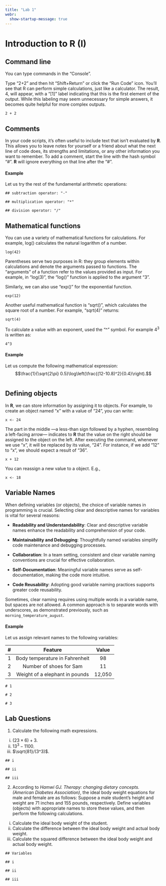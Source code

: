 ```yaml
---
title: "Lab 1"
webr:
  show-startup-message: true
---
```


# Introduction to R (I)

## Command line

You can type commands in the "Console".

Type "2+2" and then hit "Shift+Return" or click the "Run Code" icon. You'll see that R can perform simple calculations, just like a calculator. The result, 4, will appear, with a "\[1\]" label indicating that this is the first element of the output. While this labeling may seem unnecessary for simple answers, it becomes quite helpful for more complex outputs.

```webr-r
2 + 2
```

## Comments

In your code scripts, it's often useful to include text that isn't evaluated by **R**. This allows you to leave notes for yourself or a friend about what the next line of code does, its strengths and limitations, or any other information you want to remember. To add a comment, start the line with the hash symbol "\#". **R** will ignore everything on that line after the "\#".

#### Example

Let us try the rest of the fundamental arithmetic operations:

```webr-r
## subtraction operator: "-"

## multiplication operator: "*"

## division operator: "/"
```

## Mathematical functions

You can use a variety of mathematical functions for calculations. For example, log() calculates the natural logarithm of a number.

```webr-r
log(42)
```

Parentheses serve two purposes in R: they group elements within calculations and denote the arguments passed to functions. The "arguments" of a function refer to the values provided as input. For example, in "log(3)", the "log()" function is applied to the argument "3".

Similarly, we can also use "exp()" for the exponential function.

```webr-r
exp(12)
```

Another useful mathematical function is "sqrt()", which calculates the square root of a number. For example, "sqrt(4)" returns:

```webr-r
sqrt(4)
```

To calculate a value with an exponent, used the "\^" symbol. For example $4^3$ is written as:

```webr-r
4^3
```

#### Example

Let us compute the following mathematical expression: $$\frac{1}{\sqrt{2\pi} 0.5}\log\left(\frac{(12-10.8)^2}{0.4}\right).$$

```webr-r

```

## Defining objects

In **R**, we can store information by assigning it to objects. For example, to create an object named "x" with a value of "24", you can write:

```webr-r
x <- 24
```

The part in the middle —a less-than sign followed by a hyphen, resembling a left-facing arrow— indicates to **R** that the value on the right should be assigned to the object on the left. After executing the command, whenever we use "x", it will be replaced by its value, "24". For instance, if we add "12" to "x", we should expect a result of "36".

```webr-r
x + 12
```

You can reassign a new value to a object. E.g.,

```webr-r
x <- 18
```

## Variable Names

When defining variables (or objects), the choice of variable names in programming is crucial. Selecting clear and descriptive names for variables is vital for several reasons:

-   **Readability and Understandability**: Clear and descriptive variable names enhance the readability and comprehension of your code.

-   **Maintainability and Debugging**: Thoughtfully named variables simplify code maintenance and debugging processes.

-   **Collaboration**: In a team setting, consistent and clear variable naming conventions are crucial for effective collaboration.

-   **Self-Documentation**: Meaningful variable names serve as self-documentation, making the code more intuitive.

-   **Code Reusability**: Adopting good variable naming practices supports greater code reusability.

Sometimes, clear naming requires using multiple words in a variable name, but spaces are not allowed. A common approach is to separate words with underscores, as demonstrated previously, such as $\texttt{morning\_temperature\_august}$.

#### Example

Let us assign relevant names to the following variables:

| \#  |            Feature             | Value  |
|:---:|:------------------------------:|:------:|
|  1  | Body temperature in Fahrenheit |   98   |
|  2  |    Number of shoes for Sam     |   11   |
|  3  | Weight of a elephant in pounds  | 12,050 |

```webr-r
# 1

# 2

# 3
```

## Lab Questions

1.  Calculate the following math expressions.

```{=html}
<!-- -->
```
i)  $(23\times 6)+3$.
ii) $13^3-1100$.
iii) $\sqrt{81}/(3^3)$.

```webr-r
## i

## ii

## iii

```

2. According to *Hamwi GJ. Therapy: changing dietary concepts. (American Diabetes Association)*, the ideal body weight equations for male and female are as follows:
\begin{align*}
\text{Ideal Body Weight (Male)}=&106+6\times(\text{Height}-60\text{ in});\\
\text{Ideal Body Weight (Female)}=&100+5\times(\text{Height}-60\text{ in}).
\end{align*}
Suppose a male student's height and weight are 71 inches and 155 pounds, respectively. Define variables (objects) with appropriate names to store these values, and then perform the following calculations.
```{=html}
<!-- -->
```
i) Calculate the ideal body weight of the student.
ii) Calculate the difference between the ideal body weight and actual body weight.
iii) Calculate the squared difference between the ideal body weight and actual body weight.

```webr-r
## Variables

## i

## ii

## iii

```
